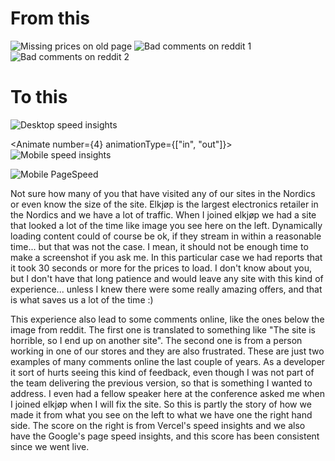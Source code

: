 

<Columns columns={2}>
<Column>

# From this

<div className="flex flex-col gap-8">
<Image src={NoPrices} alt="Missing prices on old page" />

<Animate number={1}>
<Image src={BadComment1} alt="Bad comments on reddit 1" />
</Animate>
<Animate number={2}>
<Image src={BadComment2} alt="Bad comments on reddit 2" />
</Animate>
</div>

</Column>
<Column>

# To this

<div className="relative">
<Animate number={3} animationType={["in", "out"]}>
<Image src={SpeedInsightsDesktop} alt="Desktop speed insights" className="absolute top-0 left-0"/>
</Animate>

<Animate number={4} animationType={["in", "out"]}>
<Image src={SpeedInsightsMobile} alt="Mobile speed insights" className="absolute top-0 left-0" />
</Animate>

<Animate number={5}>
<Image src={PageSpeedElkjopMobile} alt="Mobile PageSpeed" className="absolute top-0 left-0" />
</Animate>
</div>

</Column>
</Columns>
<Notes>

Not sure how many of you that have visited any of our sites in the Nordics or even know the size of the site. Elkjøp is the largest electronics retailer in the Nordics and we have a lot of traffic. When I joined elkjøp we had a site that looked a lot of the time like image you see here on the left. Dynamically loading content could of course be ok, if they stream in within a reasonable time... but that was not the case. I mean, it should not be enough time to make a screenshot if you ask me. In this particular case we had reports that it took 30 seconds or more for the prices to load. I don't know about you, but I don't have that long patience and would leave any site with this kind of experience... unless I knew there were some really amazing offers, and that is what saves us a lot of the time :)


This experience also lead to some comments online, like the ones below the image from reddit. The first one is translated to something like "The site is horrible, so I end up on another site". The second one is from a person working in one of our stores and they are also frustrated. These are just two examples of many comments online the last couple of years. As a developer it sort of hurts seeing this kind of feedback, even though I was not part of the team delivering the previous version, so that is something I wanted to address. I even had a fellow speaker here at the conference asked me when I joined elkjøp when I will fix the site. So this is partly the story of how we made it from what you see on the left to what we have one the right hand side. The score on the right is from Vercel's speed insights and we also have the Google's page speed insights, and this score has been consistent since we went live.

</Notes>